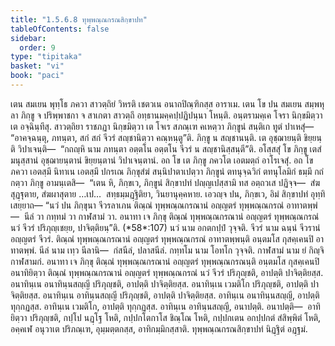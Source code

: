 ```yaml
---
title: "1.5.6.8 ทุพฺพณฺณกรณสิกฺขาปท"
tableOfContents: false
sidebar:
  order: 9
type: "tipitaka"
basket: "vi"
book: "paci"
---
```



<DynamicBreadcrumb />

<Division number="367" book="paci">

<Paragraph number="1119" book="paci">
เตน สมเยน พุทฺโธ ภควา สาวตฺถิยํ วิหรติ เชตวเน อนาถปิณฺฑิกสฺส อาราเม. เตน โข ปน สมเยน สมฺพหุลา ภิกฺขู จ ปริพฺพาชกา จ สาเกตา สาวตฺถึ อทฺธานมคฺคปฺปฏิปนฺนา โหนฺติ. อนฺตรามคฺเค โจรา นิกฺขมิตฺวา เต อจฺฉินฺทึสุ. สาวตฺถิยา ราชภฏา นิกฺขมิตฺวา เต โจเร สภณฺเฑ คเหตฺวา ภิกฺขูนํ สนฺติเก ทูตํ ปาเหสุํ—  “อาคจฺฉนฺตุ, ภทนฺตา, สกํ สกํ จีวรํ สญฺชานิตฺวา คณฺหนฺตู”ติ. ภิกฺขู น สญฺชานนฺติ. เต อุชฺฌายนฺติ ขิยฺยนฺติ วิปาเจนฺติ—  “กถญฺหิ นาม ภทนฺตา อตฺตโน อตฺตโน จีวรํ น สญฺชานิสฺสนฺตี”ติ.
</Paragraph>

<Paragraph number="1120" book="paci">
อโสฺสสุํ โข ภิกฺขู เตสํ มนุสฺสานํ อุชฺฌายนฺตานํ ขิยฺยนฺตานํ วิปาเจนฺตานํ. อถ โข เต ภิกฺขู ภควโต เอตมตฺถํ อาโรเจสุํ. อถ โข ภควา เอตสฺมึ นิทาเน เอตสฺมึ ปกรเณ ภิกฺขุสํฆํ สนฺนิปาตาเปตฺวา ภิกฺขูนํ ตทนุจฺฉวิกํ ตทนุโลมิกํ ธมฺมึ กถํ กตฺวา ภิกฺขู อามนฺเตสิ—  “เตน หิ, ภิกฺขเว, ภิกฺขูนํ สิกฺขาปทํ ปญฺญเปสฺสามิ ทส อตฺถวเส ปฏิจฺจ—  สํฆสุฏฺฐุตาย, สํฆผาสุตาย …เป…  สทฺธมฺมฏฺฐิติยา, วินยานุคฺคหาย. เอวญฺจ ปน, ภิกฺขเว, อิมํ สิกฺขาปทํ อุทฺทิเสยฺยาถ—
</Paragraph>

</Division>
<Division number="368" book="paci">

<Paragraph number="1121" book="paci">
<Emphasis>“นวํ ปน ภิกฺขุนา จีวรลาเภน ติณฺณํ ทุพฺพณฺณกรณานํ อญฺญตรํ ทุพฺพณฺณกรณํ อาทาตพฺพํ—  นีลํ วา กทฺทมํ วา กาฬสามํ วา. อนาทา</Emphasis> <Emphasis>เจ ภิกฺขุ ติณฺณํ ทุพฺพณฺณกรณานํ อญฺญตรํ ทุพฺพณฺณกรณํ นวํ จีวรํ ปริภุญฺเชยฺย, ปาจิตฺติยนฺ”</Emphasis>ติ. (*58*:<Emphasis>107</Emphasis>)
</Paragraph>

</Division>
<Division number="369" book="paci">

<Paragraph number="1122" book="paci">
<Emphasis>นวํ</Emphasis> นาม อกตกปฺปํ วุจฺจติ.
</Paragraph>

<Paragraph number="1123" book="paci">
<Emphasis>จีวรํ</Emphasis> นาม ฉนฺนํ จีวรานํ อญฺญตรํ จีวรํ.
</Paragraph>

<Paragraph number="1124" book="paci">
<Emphasis>ติณฺณํ ทุพฺพณฺณกรณานํ อญฺญตรํ ทุพฺพณฺณกรณํ อาทาตพฺพนฺ</Emphasis>ติ อนฺตมโส กุสคฺเคนปิ อาทาตพฺพํ.
</Paragraph>

<Paragraph number="1125" book="paci">
<Emphasis>นีลํ</Emphasis> นาม เทฺว นีลานิ—  กํสนีลํ, ปลาสนีลํ.
</Paragraph>

<Paragraph number="1126" book="paci">
<Emphasis>กทฺทโม</Emphasis> นาม โอทโก วุจฺจติ.
</Paragraph>

<Paragraph number="1127" book="paci">
<Emphasis>กาฬสามํ</Emphasis> นาม ยํ กิญฺจิ กาฬสามกํ.
</Paragraph>

<Paragraph number="1128" book="paci">
<Emphasis>อนาทา เจ ภิกฺขุ ติณฺณํ ทุพฺพณฺณกรณานํ อญฺญตรํ ทุพฺพณฺณกรณนฺ</Emphasis>ติ อนฺตมโส กุสคฺเคนปิ อนาทิยิตฺวา ติณฺณํ ทุพฺพณฺณกรณานํ อญฺญตรํ ทุพฺพณฺณกรณํ นวํ จีวรํ ปริภุญฺชติ, อาปตฺติ ปาจิตฺติยสฺส.
</Paragraph>

</Division>
<Division number="370" book="paci">

<Paragraph number="1129" book="paci">
อนาทินฺเน อนาทินฺนสญฺญี ปริภุญฺชติ, อาปตฺติ ปาจิตฺติยสฺส. อนาทินฺเน เวมติโก ปริภุญฺชติ, อาปตฺติ ปาจิตฺติยสฺส. อนาทินฺเน อาทินฺนสญฺญี ปริภุญฺชติ, อาปตฺติ ปาจิตฺติยสฺส.
</Paragraph>

<Paragraph number="1130" book="paci">
อาทินฺเน อนาทินฺนสญฺญี, อาปตฺติ ทุกฺกฏสฺส. อาทินฺเน เวมติโก, อาปตฺติ ทุกฺกฏสฺส. อาทินฺเน อาทินฺนสญฺญี, อนาปตฺติ.
</Paragraph>

</Division>
<Division number="371" book="paci">

<Paragraph number="1131" book="paci">
อนาปตฺติ—  อาทิยิตฺวา ปริภุญฺชติ, กปฺโป นฏฺโฐ โหติ, กปฺปกโตกาโส ชิณฺโณ โหติ, กปฺปกเตน อกปฺปกตํ สํสิพฺพิตํ โหติ, อคฺคเฬ อนุวาเต ปริภณฺเฑ, อุมฺมตฺตกสฺส, อาทิกมฺมิกสฺสาติ.

</Paragraph>
</Division>

<Paragraph number="1132" type="center" book="paci">
ทุพฺพณฺณกรณสิกฺขาปทํ นิฏฺฐิตํ อฏฺฐมํ.
</Paragraph>